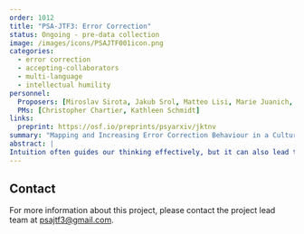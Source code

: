 ```yaml
---
order: 1012
title: "PSA-JTF3: Error Correction"
status: Ongoing - pre-data collection
image: /images/icons/PSAJTF001icon.png
categories:
  - error correction
  - accepting-collaborators
  - multi-language
  - intellectual humility
personnel:
  Proposers: [Miroslav Sirota, Jakub Srol, Matteo Lisi, Marie Juanich, Kavya Guglani]
  PMs: [Christopher Chartier, Kathleen Schmidt]
links:
  preprint: https://osf.io/preprints/psyarxiv/jktnv
summary: "Mapping and Increasing Error Correction Behaviour in a Culturally Diverse Sample"
abstract: |
Intuition often guides our thinking effectively, but it can also lead to consequential reasoning errors, underpinning poor decisions and biased judgments. Little is known about how people globally self-correct such intuitive reasoning errors and what enhances their correction. Defying prevailing models of reasoning, recent research suggests that people spontaneously correct only a few errors during deliberation; however, enhancing error monitoring and motivating further effort should increase error correction. Here, we study whether these mechanisms apply to reasoning across individualistic and collectivistic cultures (expected N = 33,000 participants from 67 regions). Participants will solve problems that elicit incorrect intuitions twice: first intuitively and then reflectively, allowing them to correct initial errors, in a 2 (feedback: absent vs present) × 2 (answer justification: absent vs present) between-participants design. The study will shed more light on the nature, generalisability, and promotion of corrective behaviour, crucial for understanding and improving reasoning worldwide.
---
```


## Contact

For more information about this project, please contact the project lead team at [psajtf3@gmail.com](mailto:psajtf3@gmail.com).
